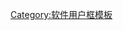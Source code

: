 {{Userbox
  |id= [[百度輸入法|<span style="color:#ad1400;">B</span><span style="color:#ad1400;">a</span><span style="color:#ad1400;">i</span><span style="color:#103c94;">d</span><span style="color:#103c94;">u</span><span style="color:#ad1400;">百</span><span style="color:#103c94;">度</span>]]
  |border-c = #024ca7
  |border-s = 1
  |id-c     = white
  |id-s     = 14
  |id-fc  = #024ca7
  |info-c   = #82ccff
  |info-s   = 9
  |info-fc  = black
  |info     = 该用户使用[[百度拼音输入法]]或[[百度五笔输入法]]为维基百科作出[[:Category:百度输入法使用者|贡献]]。
}}

[[Category:百度输入法使用者| ]]
<noinclude>[[Category:软件用户框模板]]</noinclude>